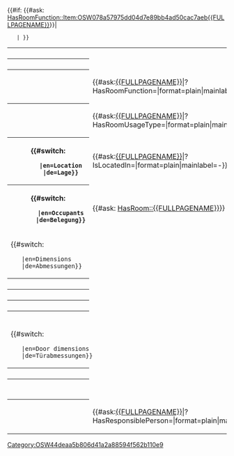 <table class="info_box">
<tr>
<th class="heading" colspan="2">{{{_label_schema|Room}}}</th>
</tr>
<!--
<tr>
<td class="subheading" colspan="2">Info</td>
</tr>
-->
<tr>
<th>{{{_label_number|Number}}}</th>
<td>{{{number|}}}</td>
</tr>
<tr>
<th>{{{_label_function|Function}}}</th>
<td>{{#ask:[[{{FULLPAGENAME}}]]|?HasRoomFunction=|format=plain|mainlabel=-}}</td>
</tr>
<tr>
<th>{{{_label_usage_type|Usage type}}}</th>
<td>{{#ask:[[{{FULLPAGENAME}}]]|?HasRoomUsageType=|format=plain|mainlabel=-}}</td>
</tr>
<tr><!--
<th>{{{_label_located_in|Floor}}}</th> -->
<th>{{#switch:{{USERLANGUAGECODE}}
        |en=Location
        |de=Lage}}</th>
<td>{{#ask:[[{{FULLPAGENAME}}]]|?IsLocatedIn=|format=plain|mainlabel=-}}</td>
</tr>
{{#if: {{#ask: [[HasRoomFunction::Item:OSW078a57975dd04d7e89bb4ad50cac7aeb]][[{{FULLPAGENAME}}]]}}|<!-- show people, other options: Büroarbeit, Büro-->
    <tr>
    <th>{{#switch:{{USERLANGUAGECODE}}
        |en=Occupants
        |de=Belegung}}</th>
    <td>{{#ask: [[Category:OSW44deaa5b806d41a2a88594f562b110e9]][[HasRoom::{{FULLPAGENAME}}]]}}</td>
    </tr>
    |<!-- else show nothing -->}}
<tr>
<td class="subheading" colspan="2">{{#switch:{{USERLANGUAGECODE}}
    |en=Dimensions
    |de=Abmessungen}}</td>
</tr>
<tr>
<th>{{{_label_length|Length}}}</th>
<td>{{{length|}}}</td>
</tr>
<tr>
<th>{{{_label_width|Width}}}</th>
<td>{{{width|}}}</td>
</tr>
<tr>
<th>{{{_label_height|Height}}}</th>
<td>{{{height|}}}</td>
</tr>
<tr>
<th>{{{_label_area|Area}}}</th>
<td>{{{area|}}}</td>
</tr>
<tr>
<td class="subheading" colspan="2">{{#switch:{{USERLANGUAGECODE}}
    |en=Door dimensions
    |de=Türabmessungen}}</td>
</tr>
<tr>
<th>{{{_label_door_width|Width}}}</th>
<td>{{{door_width|}}}</td>
</tr>
<tr>
<th>{{{_label_door_height|Height}}}</th>
<td>{{{door_height|}}}</td>
</tr>
<tr>
<td class="subheading" colspan="2">{{{_label_responsibility|Responsibility}}}</td>
</tr>
<tr>
<th>{{{_label_responsible_person|Responsible person}}}</th>
<td>{{#ask:[[{{FULLPAGENAME}}]]|?HasResponsiblePerson=|format=plain|mainlabel=-}}</td>
</tr>
</table>